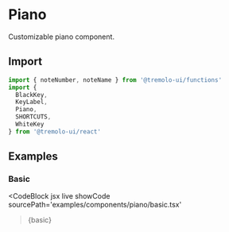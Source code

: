 
# Piano

Customizable piano component.

<GitHubLink
  path='packages/react/src/components/Piano/index.tsx'
/>

## Import

```jsx
import { noteNumber, noteName } from '@tremolo-ui/functions'
import {
  BlackKey,
  KeyLabel,
  Piano,
  SHORTCUTS,
  WhiteKey
} from '@tremolo-ui/react'
```

## Examples

### Basic

<CodeBlock
  jsx
  live
  showCode
  sourcePath='examples/components/piano/basic.tsx'
>{basic}</CodeBlock>
